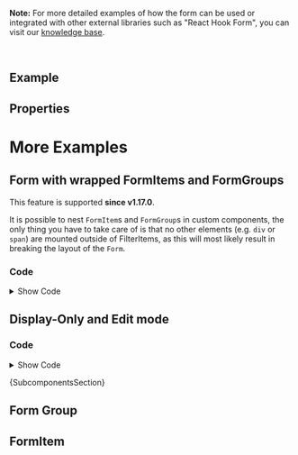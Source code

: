 
<Meta of={ComponentStories} />

<DocsHeader since="0.7.0" />

**Note:** For more detailed examples of how the form can be used or integrated with other external libraries such as "React Hook Form", you can visit our [knowledge base](https://sap.github.io/ui5-webcomponents-react/?path=/docs/knowledge-base-form-handling--docs).

<br />

## Example

<Canvas of={ComponentStories.Default} />

## Properties

<ControlsWithNote of={ComponentStories.Default} />

# More Examples

## Form with wrapped FormItems and FormGroups

This feature is supported **since v1.17.0**.

It is possible to nest `FormItem`s and `FormGroup`s in custom components, the only thing you have to take care of is that no other elements (e.g. `div` or `span`) are mounted outside of FilterItems, as this will most likely result in breaking the layout of the `Form`.

<Canvas of={ComponentStories.FormWithCustomComponents} sourceState="none" />

### Code

<details>

<summary>Show Code</summary>

```jsx
const CustomComponent = ({ children }) => {
  return <>{children}</>;
};

const CustomComponent2 = () => {
  return (
    <CustomComponent>
      <FormGroup titleText="Group 1 inside custom component2">
        <CustomComponent>
          <FormItem label="FormItem 1 within group">
            <Input />
          </FormItem>
          <FormItem label="FormItem 2 within group">
            <Input />
          </FormItem>
        </CustomComponent>
      </FormGroup>
      <FormGroup titleText="Group 2 inside custom component2">
        <FormItem label="FormItem 1 within group">
          <Input />
        </FormItem>
        <FormItem label="FormItem 2 within group">
          <Input />
        </FormItem>
      </FormGroup>
    </CustomComponent>
  );
};

const FormComponent = (props) => {
  return (
    <Form {...props}>
      <FormItem label="Standalone FormItem">
        <Input />
      </FormItem>
      <FormGroup titleText="Standalone FormGroup">
        <FormItem label="Standalone FormItem within group">
          <Input />
        </FormItem>
        <FormItem label="Standalone FormItem within group">
          <Input />
        </FormItem>
      </FormGroup>
      <FormItem label="Standalone FormItem">
        <Input />
      </FormItem>
      <CustomComponent>
        <FormItem label="FormItem within custom component">
          <Input />
        </FormItem>
      </CustomComponent>
      <FormGroup titleText="Standalone FormGroup with custom component">
        <CustomComponent>
          <FormItem label="FormItem 1 within custom component">
            <Input />
          </FormItem>
          <FormItem label="FormItem 2 within custom component">
            <Input />
          </FormItem>
        </CustomComponent>
      </FormGroup>
      <CustomComponent>
        <FormGroup titleText="FormGroup within custom component">
          <FormItem label="FormItem 1 within group">
            <Input />
          </FormItem>
          <FormItem label="FormItem 2 within group">
            <Input />
          </FormItem>
        </FormGroup>
      </CustomComponent>
      <CustomComponent>
        <FormGroup titleText="Group 1 inside custom component">
          <CustomComponent>
            <FormItem label="FormItem 1 within group">
              <Input />
            </FormItem>
            <FormItem label="FormItem 2 within group">
              <Input />
            </FormItem>
          </CustomComponent>
        </FormGroup>
        <FormGroup titleText="Group 2 inside custom component">
          <FormItem label="FormItem 1 within group">
            <Input />
          </FormItem>
          <FormItem label="FormItem 2 within group">
            <Input />
          </FormItem>
        </FormGroup>
      </CustomComponent>
      <CustomComponent2 />
    </Form>
  );
};
```

</details>

## Display-Only and Edit mode

<Canvas of={ComponentStories.DisplayEditMode} sourceState="none" />

### Code

<details>

<summary>Show Code</summary>

```jsx
const StandardField = ({ editMode, value, inputType = InputType.None, onInput, ...rest }) => {
  if (editMode) {
    return <Input value={value} style={{ width: '100%' }} type={inputType} onInput={onInput} {...rest} />;
  }
  if (inputType === InputType.URL || inputType === InputType.Email) {
    return (
      <Link href={inputType === InputType.Email ? `mailto:${value}` : value} target="_blank" {...rest}>
        {value}
      </Link>
    );
  }
  return <Text {...rest}>{value}</Text>;
};

const reducer = (state, { field, value }) => {
  return { ...state, [field]: value };
};

const FormComponent = (props) => {
  const [editMode, toggleEditMode] = useReducer((prev) => !prev, false, undefined);
  const [formState, dispatch] = useReducer(
    reducer,
    {
      name: 'Red Point Stores',
      street: 'Main St 1618',
      zip: 31415,
      city: 'Maintown',
      country: 'Germany',
      web: 'https://www.sap.com',
      mail: 'john.smith@sap.com',
      twitter: '@sap',
      phone: '+49 1234 56789'
    },
    undefined
  );
  const { zip, city, name, street, country, web, mail, twitter, phone } = formState;

  const handleInput = (e) => {
    dispatch({ field: Object.keys(e.target.dataset)[0], value: e.target.value });
  };

  return (
    <>
      <Button onClick={toggleEditMode}>Toggle {editMode ? 'Display-Only Mode' : 'Edit Mode'}</Button>
      <Form
        {...props}
        onSubmit={(e) => {
          e.preventDefault();
        }}
      >
        <FormGroup titleText="Address">
          <FormItem label="Name">
            <StandardField editMode={editMode} value={name} onInput={handleInput} data-name />
          </FormItem>
          <FormItem label="Street">
            <StandardField editMode={editMode} value={street} onInput={handleInput} data-street />
          </FormItem>
          <FormItem label="ZIP Code / City">
            {editMode ? (
              <>
                <Input value={zip} type={InputType.Number} style={{ width: '30%' }} onInput={handleInput} data-zip />
                <Input value={city} style={{ width: '70%' }} onInput={handleInput} data-city />
              </>
            ) : (
              <Text>{`${zip} ${city}`}</Text>
            )}
          </FormItem>
          <FormItem label="Country">
            <StandardField editMode={editMode} value={country} onInput={handleInput} data-country />
          </FormItem>
          <FormItem label="Web">
            <StandardField editMode={editMode} value={web} inputType={InputType.URL} onInput={handleInput} data-web />
          </FormItem>
        </FormGroup>
        <FormGroup titleText="Contact">
          <FormItem label="Email">
            <StandardField
              editMode={editMode}
              value={mail}
              inputType={InputType.Email}
              onInput={handleInput}
              data-email
            />
          </FormItem>
          <FormItem label="Twitter">
            <StandardField editMode={editMode} value={twitter} onInput={handleInput} data-twitter />
          </FormItem>
          <FormItem label="Phone">
            <StandardField
              editMode={editMode}
              value={phone}
              inputType={InputType.Tel}
              onInput={handleInput}
              data-phone
            />
          </FormItem>
        </FormGroup>
      </Form>
    </>
  );
};
```

</details>

<Markdown>{SubcomponentsSection}</Markdown>

## Form Group

<Description of={FormGroup} />

<ArgTypes of={FormGroup} />

## FormItem

<Description of={FormItem} />

<ArgTypes of={FormItem} />

<Footer />
